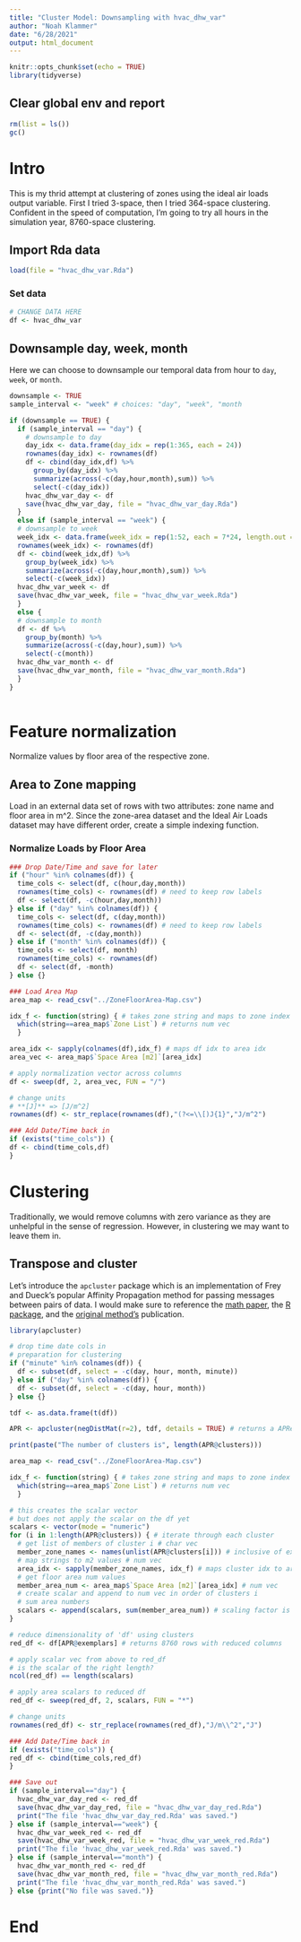 ```yaml
---
title: "Cluster Model: Downsampling with hvac_dhw_var"
author: "Noah Klammer"
date: "6/28/2021"
output: html_document
---
```


```r
knitr::opts_chunk$set(echo = TRUE)
library(tidyverse)
```

## Clear global env and report

```r
rm(list = ls())
gc()
```

# Intro

This is my thrid attempt at clustering of zones using the ideal air loads output variable. First I tried 3-space, then I  tried 364-space clustering. Confident in the speed of computation, I'm going to try all hours in the simulation year, 8760-space clustering.

## Import Rda data

```r
load(file = "hvac_dhw_var.Rda")
```

### Set data

```r
# CHANGE DATA HERE
df <- hvac_dhw_var
```

## Downsample day, week, month

Here we can choose to downsample our temporal data from hour to `day`, `week`, or `month`.

```r
downsample <- TRUE
sample_interval <- "week" # choices: "day", "week", "month

if (downsample == TRUE) {
  if (sample_interval == "day") {
    # downsample to day
    day_idx <- data.frame(day_idx = rep(1:365, each = 24))
    rownames(day_idx) <- rownames(df)
    df <- cbind(day_idx,df) %>%
      group_by(day_idx) %>%
      summarize(across(-c(day,hour,month),sum)) %>%
      select(-c(day_idx))
    hvac_dhw_var_day <- df
    save(hvac_dhw_var_day, file = "hvac_dhw_var_day.Rda")
  }
  else if (sample_interval == "week") {
  # downsample to week
  week_idx <- data.frame(week_idx = rep(1:52, each = 7*24, length.out = 8760))
  rownames(week_idx) <- rownames(df)
  df <- cbind(week_idx,df) %>%
    group_by(week_idx) %>%
    summarize(across(-c(day,hour,month),sum)) %>%
    select(-c(week_idx))
  hvac_dhw_var_week <- df
  save(hvac_dhw_var_week, file = "hvac_dhw_var_week.Rda")
  }
  else {
  # downsample to month
  df <- df %>%
    group_by(month) %>%
    summarize(across(-c(day,hour),sum)) %>%
    select(-c(month))
  hvac_dhw_var_month <- df
  save(hvac_dhw_var_month, file = "hvac_dhw_var_month.Rda")
  }
}
  
```

# Feature normalization

Normalize values by floor area of the respective zone.

## Area to Zone mapping

Load in an external data set of rows with two attributes: zone name and floor area in m^2. Since the zone-area dataset and the Ideal Air Loads dataset may have different order, create a simple indexing function.

### Normalize Loads by Floor Area

```r

### Drop Date/Time and save for later
if ("hour" %in% colnames(df)) {
  time_cols <- select(df, c(hour,day,month))
  rownames(time_cols) <- rownames(df) # need to keep row labels
  df <- select(df, -c(hour,day,month)) 
} else if ("day" %in% colnames(df)) {
  time_cols <- select(df, c(day,month))
  rownames(time_cols) <- rownames(df) # need to keep row labels
  df <- select(df, -c(day,month)) 
} else if ("month" %in% colnames(df)) {
  time_cols <- select(df, month)
  rownames(time_cols) <- rownames(df)
  df <- select(df, -month)
} else {}

### Load Area Map
area_map <- read_csv("../ZoneFloorArea-Map.csv")

idx_f <- function(string) { # takes zone string and maps to zone index in area_map
  which(string==area_map$`Zone List`) # returns num vec
  }

area_idx <- sapply(colnames(df),idx_f) # maps df idx to area idx
area_vec <- area_map$`Space Area [m2]`[area_idx]

# apply normalization vector across columns
df <- sweep(df, 2, area_vec, FUN = "/") 

# change units
# **[J]** => [J/m^2]
rownames(df) <- str_replace(rownames(df),"(?<=\\[)J{1}","J/m^2")

### Add Date/Time back in
if (exists("time_cols")) {
df <- cbind(time_cols,df)
}
```


# Clustering

Traditionally, we would remove columns with zero variance as they are unhelpful in the sense of regression. However, in clustering we may want to leave them in.



## Transpose and cluster

Let's introduce the `apcluster` package which is an implementation of Frey and Dueck's popular Affinity Propagation method for passing messages between pairs of data. I would make sure to reference the [math paper](https://doi.org/10.1080/19401493.2017.1410572), the [R package](https://doi.org/10.1093/bioinformatics/btr406), and the [original method's](https://doi.org/10.1126/science.1136800) publication.


```r
library(apcluster)

# drop time date cols in
# preparation for clustering
if ("minute" %in% colnames(df)) {
  df <- subset(df, select = -c(day, hour, month, minute))
} else if ("day" %in% colnames(df)) {
  df <- subset(df, select = -c(day, hour, month))
} else {}

tdf <- as.data.frame(t(df))

APR <- apcluster(negDistMat(r=2), tdf, details = TRUE) # returns a APResult

print(paste("The number of clusters is", length(APR@clusters)))

area_map <- read_csv("../ZoneFloorArea-Map.csv")

idx_f <- function(string) { # takes zone string and maps to zone index in area_map
  which(string==area_map$`Zone List`) # returns num vec
  }

# this creates the scalar vector
# but does not apply the scalar on the df yet
scalars <- vector(mode = "numeric")
for (i in 1:length(APR@clusters)) { # iterate through each cluster
  # get list of members of cluster i # char vec
  member_zone_names <- names(unlist(APR@clusters[i])) # inclusive of exemplar
  # map strings to m2 values # num vec
  area_idx <- sapply(member_zone_names, idx_f) # maps cluster idx to area idx
  # get floor area num values
  member_area_num <- area_map$`Space Area [m2]`[area_idx] # num vec
  # create scalar and append to num vec in order of clusters i
  # sum area numbers
  scalars <- append(scalars, sum(member_area_num)) # scaling factor is sum of areas
}

# reduce dimensionality of 'df' using clusters
red_df <- df[APR@exemplars] # returns 8760 rows with reduced columns

# apply scalar vec from above to red_df
# is the scalar of the right length?
ncol(red_df) == length(scalars)

# apply area scalars to reduced df
red_df <- sweep(red_df, 2, scalars, FUN = "*")

# change units
rownames(red_df) <- str_replace(rownames(red_df),"J/m\\^2","J")

### Add Date/Time back in
if (exists("time_cols")) {
red_df <- cbind(time_cols,red_df)
}

### Save out
if (sample_interval=="day") {
  hvac_dhw_var_day_red <- red_df
  save(hvac_dhw_var_day_red, file = "hvac_dhw_var_day_red.Rda")
  print("The file 'hvac_dhw_var_day_red.Rda' was saved.")
} else if (sample_interval=="week") {
  hvac_dhw_var_week_red <- red_df
  save(hvac_dhw_var_week_red, file = "hvac_dhw_var_week_red.Rda")
  print("The file 'hvac_dhw_var_week_red.Rda' was saved.")
} else if (sample_interval=="month") {
  hvac_dhw_var_month_red <- red_df
  save(hvac_dhw_var_month_red, file = "hvac_dhw_var_month_red.Rda")
  print("The file 'hvac_dhw_var_month_red.Rda' was saved.")
} else {print("No file was saved.")}

```

# End

<br><br><br>